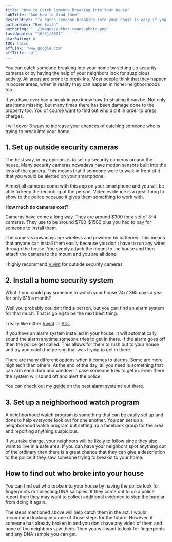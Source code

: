 ```yaml
---
title: "How to Catch Someone Breaking into Your House"
subTitle: "And how to find them"
description: "To catch someone breaking into your house is easy if you have the right tools. Let's cover 3 different ways to catch someone trying to break in. "
authorName: "Ben Smith"
authorImg: "../images/author-round-photo.png"
lastUpdated: "10/21/2021"
starRating: 0
TOC: false
affLink: "www.google.com"
affTitle: null
---
```


You can catch someone breaking into your home by setting up security cameras or by having the help of your neighbors look for suspicious activity. All areas are prone to break ins. Most people think that they happen in poorer areas, when in reality they can happen in richer neighborhoods too.

If you have ever had a break in you know how frustrating it can be. Not only are items missing, but many times there has been damage done to the property too. You of course want to find out who did it in order to press charges.

I will cover 3 ways to increase your chances of catching someone who is trying to break into your home.

## 1. Set up outside security cameras

The best way, in my opinion, is to set up security cameras around the house. Many security cameras nowadays have motion sensors built into the lens of the camera. This means that if someone were to walk in front of it that you would be alerted on your smartphone.

Almost all cameras come with this app on your smartphone and you will be able to keep the recording of the person. Video evidence is a great thing to show to the police because it gives them something to work with.

**How much do cameras cost?**

Cameras have come a long way. They are around $300 for a set of 3-4 cameras. They use to be around $700-\$1500 plus you had to pay for someone to install them.

The cameras nowadays are wireless and powered by batteries. This means that anyone can install them easily because you don’t have to run any wires through the house. You simply attach the mount to the house and then attach the camera to the mount and you are all done!

I highly recommend [Vivint](https://t.vivint.com/?c=1829&lp=159) for outside security cameras.

## 2. Install a home security system

What if you could pay someone to watch your house 24/7 365 days a year for only \$15 a month?

Well you probably couldn’t find a person, but you can find an alarm system for that much. That is going to be the next best thing.

I really like either [Vivint](https://t.vivint.com/?c=1829&lp=159) or [ADT](https://s24alarms.com/YHSE).

If you have an alarm system installed in your house, it will automatically sound the alarm anytime someone tries to get in there. If the alarm goes off then the police get called. This allows for them to rush out to your house and try and catch the person that was trying to get in there.

There are many different options when it comes to alarms. Some are more high tech than others. At the end of the day, all you need is something that can arm each door and window in case someone tries to get in. From there the system will sound off and alert the police.

You can check out my [guide](/posts/best-home-security-systems) on the best alarm systems out there.

## 3. Set up a neighborhood watch program

A neighborhood watch program is something that can be easily set up and done to help everyone look out for one another. You can set up a neighborhood watch program but setting up a facebook group for the area and reporting anything suspicious.

If you take charge, your neighbors will be likely to follow since they also want to live in a safe area. If you can have your neighbors spot anything out of the ordinary then there is a great chance that they can give a description to the police if they saw someone trying to breakin to your home.

## How to find out who broke into your house

You can find out who broke into your house by having the police look for fingerprints or collecting DNA samples. If they come out to do a police report then they may want to collect additional evidence to stop the burglar from doing it again.

The steps mentioned above will help catch them in the act. I would recommend looking into one of those steps for the future. However, if someone has already broken in and you don’t have any video of them and none of the neighbors saw them. Then you will want to look for fingerprints and any DNA sample you can get.

